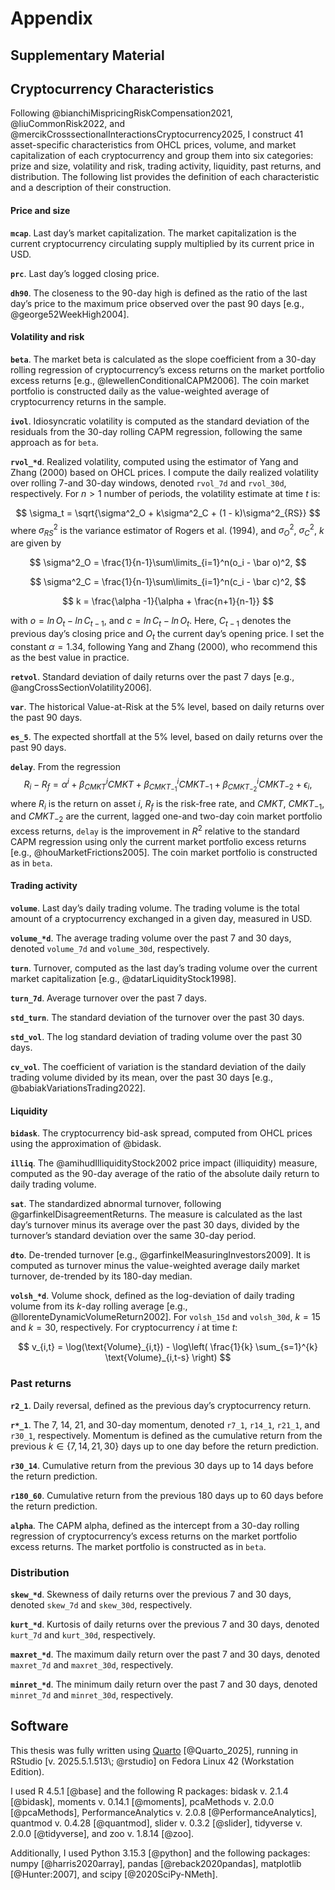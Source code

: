 # Appendix

## Supplementary Material {#sec-app_material}




## Cryptocurrency Characteristics {#sec-app_characteristics}

Following @bianchiMispricingRiskCompensation2021, @liuCommonRisk2022, and @mercikCrosssectionalInteractionsCryptocurrency2025, I construct 41 asset-specific characteristics from OHCL prices, volume, and market capitalization of each cryptocurrency and group them into six categories: prize and size, volatility and risk, trading activity, liquidity, past returns, and distribution. The following list provides the definition of each characteristic and a description of their construction. 


#### Price and size

**`mcap`**. Last day's market capitalization. The market capitalization is the current cryptocurrency circulating supply multiplied by its current price in USD. 

**`prc`**. Last day's logged closing price. 

**`dh90`**. The closeness to the 90-day high is defined as the ratio of the last day’s price to the maximum price observed over the past 90 days [e.g., @george52WeekHigh2004].

#### Volatility and risk

**`beta`**. The market beta is calculated as the slope coefficient from a 30-day rolling regression of cryptocurrency's excess returns on the market portfolio excess returns [e.g., @lewellenConditionalCAPM2006]. The coin market portfolio is constructed daily as the value-weighted average of cryptocurrency returns in the sample.

**`ivol`**. Idiosyncratic volatility  is computed as the standard deviation of the residuals from the 30-day rolling CAPM regression, following the same approach as for `beta`. 

**`rvol_*d`**. Realized volatility, computed using the estimator of Yang and Zhang (2000) based on OHCL prices. I compute the daily realized volatility over rolling 7-and 30-day windows, denoted `rvol_7d` and `rvol_30d`, respectively. For $n > 1$ number of periods, the volatility estimate at time $t$ is:  

$$
\sigma_t = \sqrt{\sigma^2_O + k\sigma^2_C + (1 - k)\sigma^2_{RS}}
$$
where $\sigma^2_{RS}$ is the variance estimator of Rogers et al. (1994), and $\sigma^2_O$, $\sigma^2_C$, $k$ are given by 

$$
\sigma^2_O = \frac{1}{n-1}\sum\limits_{i=1}^n(o_i - \bar o)^2,
$$

$$
\sigma^2_C = \frac{1}{n-1}\sum\limits_{i=1}^n(c_i - \bar c)^2,
$$

$$
k = \frac{\alpha -1}{\alpha + \frac{n+1}{n-1}}
$$

with $o = ln\,O_t - ln\,C_{t-1}$, and $c = ln\,C_t - ln\,O_t$. Here, $C_{t-1}$ denotes the previous day's closing price and $O_t$ the current day's opening price. I set the constant $\alpha = 1.34$, following Yang and Zhang (2000), who recommend this as the best value in practice.  


**`retvol`**. Standard deviation of daily returns over the past 7 days [e.g., @angCrossSectionVolatility2006].

**`var`**. The historical Value-at-Risk at the 5% level, based on daily returns over the past 90 days. 

**`es_5`**. The expected shortfall at the 5% level, based on daily returns over the past 90 days. 

**`delay`**. From the regression
$$
R_i - R_f = \alpha^i + \beta^i_{CMKT}CMKT + \beta^i_{CMKT_{-1}}CMKT_{-1} + \beta^i_{CMKT_{-2}}CMKT_{-2} + \epsilon_i, 
$$ 
where $R_i$ is the return on asset $i$, $R_f$ is the risk-free rate, and $CMKT$, $CMKT_{-1}$, and $CMKT_{-2}$ are the current, lagged one-and two-day coin market portfolio excess returns, `delay` is the improvement in $R^2$ relative to the standard CAPM regression using only the current market portfolio excess returns [e.g., @houMarketFrictions2005]. The coin market portfolio is constructed as in `beta`.


#### Trading activity

**`volume`**. Last day's daily trading volume. The trading volume is the total amount of a cryptocurrency exchanged in a given day, measured in USD.

**`volume_*d`**. The average trading volume over the past 7 and 30 days, denoted `volume_7d` and `volume_30d`, respectively. 

**`turn`**. Turnover, computed as the last day's trading volume over the current market capitalization [e.g., @datarLiquidityStock1998].

**`turn_7d`**. Average turnover over the past 7 days. 


**`std_turn`**. The standard deviation of the turnover over the past 30 days. 

**`std_vol`**. The log standard deviation of trading volume over the past 30 days.

**`cv_vol`**. The coefficient of variation is the standard deviation of the daily trading volume divided by its mean, over the past 30 days [e.g., @babiakVariationsTrading2022]. 

#### Liquidity

**`bidask`**. The cryptocurrency bid-ask spread, computed from OHCL prices using the approximation of @bidask. 

**`illiq`**. The @amihudIlliquidityStock2002  price impact (illiquidity) measure, computed as the 90-day average of the ratio of the absolute daily return to daily trading volume.

**`sat`**. The standardized abnormal turnover, following @garfinkelDisagreementReturns. The measure is calculated as the last day's turnover minus its average over the past 30 days, divided by the turnover's standard deviation over the same 30-day period.

**`dto`**. De-trended turnover [e.g., @garfinkelMeasuringInvestors2009]. It is computed as turnover minus the value-weighted average daily market turnover, de-trended by its 180-day median.

**`volsh_*d`**. Volume shock, defined as the log-deviation of daily trading volume from its $k$-day rolling average [e.g., @llorenteDynamicVolumeReturn2002]. For `volsh_15d` and `volsh_30d`, $k = 15$ and $k = 30$, respectively. For cryptocurrency $i$ at time $t$:

$$
v_{i,t} = \log(\text{Volume}_{i,t}) - \log\left( \frac{1}{k} \sum_{s=1}^{k} \text{Volume}_{i,t-s} \right)
$$

### Past returns

**`r2_1`**. Daily reversal, defined as the previous day's cryptocurrency return. 

**`r*_1`**. The 7, 14, 21, and 30-day momentum, denoted `r7_1`, `r14_1`, `r21_1`, and `r30_1`, respectively. Momentum is defined as the cumulative return from the previous $k \in \{7, 14, 21, 30\}$ days up to one day before the return prediction.  

**`r30_14`**. Cumulative return from the previous 30 days up to 14 days before the return prediction. 

**`r180_60`**. Cumulative return from the previous 180 days up to 60 days before the return prediction.

**`alpha`**. The CAPM alpha, defined as the intercept from a 30-day rolling regression of cryptocurrency's excess returns on the market portfolio excess returns. The market portfolio is constructed as in `beta`.

### Distribution

**`skew_*d`**. Skewness of daily returns over the previous 7 and 30 days, denoted `skew_7d` and `skew_30d`, respectively. 

**`kurt_*d`**. Kurtosis of daily returns over the previous 7 and 30 days, denoted `kurt_7d` and `kurt_30d`, respectively. 

**`maxret_*d`**. The maximum daily return over the past 7 and 30 days, denoted `maxret_7d` and `maxret_30d`, respectively. 

**`minret_*d`**. The minimum daily return over the past 7 and 30 days, denoted `minret_7d` and `minret_30d`, respectively.


## Software {#sec-software}

<!-- Use \ to escape semi-colon, or it will confuse Pandoc / Quarto  -->

This thesis was fully written using [Quarto](https://quarto.org/) [@Quarto_2025], running in RStudio [v. 2025.5.1.513\; @rstudio]  on Fedora Linux 42 (Workstation Edition). 

I used R 4.5.1 [@base] and the following R packages: bidask v. 2.1.4 [@bidask], moments v. 0.14.1 [@moments], pcaMethods v. 2.0.0 [@pcaMethods], PerformanceAnalytics v. 2.0.8 [@PerformanceAnalytics], quantmod v. 0.4.28 [@quantmod], slider v. 0.3.2 [@slider], tidyverse v. 2.0.0 [@tidyverse], and zoo v. 1.8.14 [@zoo]. 

Additionally, I used Python 3.15.3 [@python] and the following packages: numpy [@harris2020array], pandas [@reback2020pandas], matplotlib [@Hunter:2007], and scipy [@2020SciPy-NMeth].